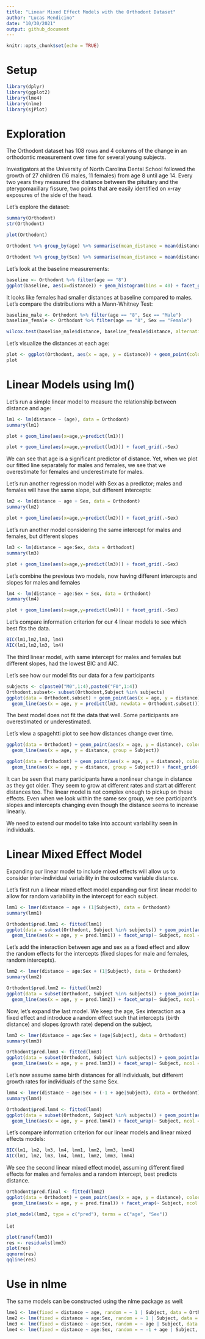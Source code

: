 ```yaml
---
title: "Linear Mixed Effect Models with the Orthodont Dataset"
author: "Lucas Mendicino"
date: "10/30/2021"
output: github_document
---
```


```r
knitr::opts_chunk$set(echo = TRUE)
```

# Setup

```r
library(dplyr)
library(ggplot2)
library(lme4)
library(nlme)
library(sjPlot)

```

# Exploration

The Orthodont dataset has 108 rows and 4 columns of the change in an orthodontic measurement over time for several young subjects.

Investigators at the University of North Carolina Dental School followed the growth of 27 children (16 males, 11 females) from age 8 until age 14. Every two years they measured the distance between the pituitary and the pterygomaxillary fissure, two points that are easily identified on x-ray exposures of the side of the head.

Let's explore the dataset:
```r
summary(Orthodont)
str(Orthodont)
```

```r
plot(Orthodont)
```

```r
Orthodont %>% group_by(age) %>% summarise(mean_distance = mean(distance), sd_distance = sd(distance))
```

```r
Orthodont %>% group_by(Sex) %>% summarise(mean_distance = mean(distance), sd_distance = sd(distance))
```

Let's look at the baseline measurements:
```r
baseline <- Orthodont %>% filter(age == "8")
ggplot(baseline, aes(x=distance)) + geom_histogram(bins = 40) + facet_grid(vars(Sex))
```

It looks like females had smaller distances at baseline compared to males. Let's compare the distributions with a Mann-Whitney Test:
```r
baseline_male <- Orthodont %>% filter(age == "8", Sex == "Male")
baseline_female <- Orthodont %>% filter(age == "8", Sex == "Female")

wilcox.test(baseline_male$distance, baseline_female$distance, alternative = "two.sided", confint = TRUE)
```


Let's visualize the distances at each age:
```r
plot <- ggplot(Orthodont, aes(x = age, y = distance)) + geom_point(color = "blue") 
plot
```

# Linear Models using lm()

Let's run a simple linear model to measure the relationship between distance and age:
```r
lm1 <- lm(distance ~ (age), data = Orthodont)
summary(lm1)
```

```r
plot + geom_line(aes(x=age,y=predict(lm1)))
```

```r
plot + geom_line(aes(x=age,y=predict(lm1))) + facet_grid(.~Sex)
```

We can see that age is a significant predictor of distance. Yet, when we plot our fitted line separately for males and females, we see that we overestimate for females and underestimate for males.

Let's run another regression model with Sex as a predictor; males and females will have the same slope, but different intercepts:

```r
lm2 <- lm(distance ~ age + Sex, data = Orthodont)
summary(lm2)
```

```r
plot + geom_line(aes(x=age,y=predict(lm2))) + facet_grid(.~Sex)
```

Let's run another model considering the same intercept for males and females, but different slopes
```r
lm3 <- lm(distance ~ age:Sex, data = Orthodont)
summary(lm3)
```

```r
plot + geom_line(aes(x=age,y=predict(lm3))) + facet_grid(.~Sex)
```

Let's combine the previous two models, now having different intercepts and slopes for males and females
```r
lm4 <- lm(distance ~ age:Sex + Sex, data = Orthodont)
summary(lm4)
```

```r
plot + geom_line(aes(x=age,y=predict(lm4))) + facet_grid(.~Sex)
```

Let's compare information criterion for our 4 linear models to see which best fits the data.
```r
BIC(lm1,lm2,lm3, lm4)
AIC(lm1,lm2,lm3, lm4)
```
The third linear model, with same intercept for males and females but different slopes, had the lowest BIC and AIC.


Let's see how our model fits our data for a few participants
```r
subjects <- c(paste0("M0",1:4),paste0("F0",1:4))
Orthodont.subset<- subset(Orthodont,Subject %in% subjects)
ggplot(data = Orthodont.subset) + geom_point(aes(x = age, y = distance), color = "blue", size = 3) + 
  geom_line(aes(x = age, y = predict(lm3, newdata = Orthodont.subset))) + facet_wrap(~Subject, nrow = 2)
``` 
The best model does not fit the data that well. Some participants are overestimated or underestimated.

Let's view a spagehtti plot to see how distances change over time.
```r
ggplot(data = Orthodont) + geom_point(aes(x = age, y = distance), color = "blue", size = 3)  + 
  geom_line(aes(x = age, y = distance, group = Subject))
```
```r
ggplot(data = Orthodont) + geom_point(aes(x = age, y = distance), color = "blue", size = 3)  + 
  geom_line(aes(x = age, y = distance, group = Subject)) + facet_grid(~Sex)
```

It can be seen that many participants have a nonlinear change in distance as they got older. They seem to grow at different rates and start at different distances too. The linear model is not complex enough to pickup on these effects. Even when we look within the same sex group, we see participant's slopes and intercepts changing even though the distance seems to increase linearly.

We need to extend our model to take into account variability seen in individuals.

# Linear Mixed Effect Model

Expanding our linear model to include mixed effects will allow us to consider inter-individual variability in the outcome variable distance. 

Let's first run a linear mixed effect model expanding our first linear model to allow for random variability in the intercept for each subject.

```r
lmm1 <- lmer(distance ~ age + (1|Subject), data = Orthodont)
summary(lmm1)
```

```r
Orthodont$pred.lmm1 <- fitted(lmm1)
ggplot(data = subset(Orthodont, Subject %in% subjects)) + geom_point(aes(x = age, y = distance), color = "blue", size = 3) + 
  geom_line(aes(x = age, y = pred.lmm1)) + facet_wrap(~ Subject, ncol = 4) 
```

Let's add the interaction between age and sex as a fixed effect and allow the random effects for the intercepts (fixed slopes for male and females, random intercepts).

```r
lmm2 <- lmer(distance ~ age:Sex + (1|Subject), data = Orthodont)
summary(lmm2)
```


```r
Orthodont$pred.lmm2 <- fitted(lmm2)
ggplot(data = subset(Orthodont, Subject %in% subjects)) + geom_point(aes(x = age, y = distance), color = "blue", size = 3) + 
  geom_line(aes(x = age, y = pred.lmm2)) + facet_wrap(~ Subject, ncol = 4) 
```

Now, let's expand the last model. We keep the age, Sex interaction as a fixed effect and introduce a random effect such that intercepts (birth distance) and slopes (growth rate) depend on the subject.

```r
lmm3 <- lmer(distance ~ age:Sex + (age|Subject), data = Orthodont)
summary(lmm3)
```

```r
Orthodont$pred.lmm3 <- fitted(lmm3)
ggplot(data = subset(Orthodont, Subject %in% subjects)) + geom_point(aes(x = age, y = distance), color = "blue", size = 3) + 
  geom_line(aes(x = age, y = pred.lmm3)) + facet_wrap(~ Subject, ncol = 4) 
```

Let's now assume same birth distances for all individuals, but different growth rates for individuals of the same Sex.
```r
lmm4 <- lmer(distance ~ age:Sex + (-1 + age|Subject), data = Orthodont)
summary(lmm4)
```


```r
Orthodont$pred.lmm4 <- fitted(lmm4)
ggplot(data = subset(Orthodont, Subject %in% subjects)) + geom_point(aes(x = age, y = distance), color = "blue", size = 3) + 
  geom_line(aes(x = age, y = pred.lmm4)) + facet_wrap(~ Subject, ncol = 4) 
```


Let's compare information criterion for our linear models and linear mixed effects models:

```r
BIC(lm1, lm2, lm3, lm4, lmm1, lmm2, lmm3, lmm4)
AIC(lm1, lm2, lm3, lm4, lmm1, lmm2, lmm3, lmm4)
```

We see the second linear mixed effect model, assuming different fixed effects for males and females and a random intercept, best predicts distance.

```r
Orthodont$pred.final <- fitted(lmm2)
ggplot(data = Orthodont) + geom_point(aes(x = age, y = distance), color = "blue", size = 3) + 
  geom_line(aes(x = age, y = pred.final)) + facet_wrap(~ Subject, ncol = 5) 
```

```r
plot_model(lmm2, type = c("pred"), terms = c("age", "Sex")) 
```

Let

```r
plot(ranef(lmm3))
res <- residuals(lmm3)
plot(res)
qqnorm(res)
qqline(res)
```

# Use in nlme

The same models can be constructed using the nlme package as well:

```r
lme1 <- lme(fixed = distance ~ age, random = ~ 1 | Subject, data = Orthodont)
lme2 <- lme(fixed = distance ~ age:Sex, random = ~ 1 | Subject, data = Orthodont)
lme3 <- lme(fixed = distance ~ age:Sex, random = ~ age | Subject, data = Orthodont)
lme4 <- lme(fixed = distance ~ age:Sex, random = ~ -1 + age | Subject, data = Orthodont)
```













